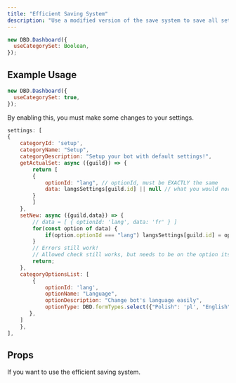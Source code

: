 ```yaml
---
title: "Efficient Saving System"
description: "Use a modified version of the save system to save all settings at once, rather than save each option individually."
---
```


```js
new DBD.Dashboard({
  useCategorySet: Boolean,
});
```

## Example Usage

```javascript
new DBD.Dashboard({
  useCategorySet: true,
});
```

By enabling this, you must make some changes to your settings.

```js
settings: [
{
    categoryId: 'setup',
    categoryName: "Setup",
    categoryDescription: "Setup your bot with default settings!",
    getActualSet: async ({guild}) => {
        return [
        {
            optionId: "lang", // optionId, must be EXACTLY the same
            data: langsSettings[guild.id] || null // what you would normally return in getActualSet
        }
        ]
    },
    setNew: async ({guild,data}) => {
        // data = [ { optionId: 'lang', data: 'fr' } ]
        for(const option of data) {
            if(option.optionId === "lang") langsSettings[guild.id] = option.data;
        }
        // Errors still work!
        // Allowed check still works, but needs to be on the option itself, not the category.
        return;
    },
    categoryOptionsList: [
        {
            optionId: 'lang',
            optionName: "Language",
            optionDescription: "Change bot's language easily",
            optionType: DBD.formTypes.select({"Polish": 'pl', "English": 'en', "French": 'fr'})
       },
    ]
    },
],
```

## Props

<ParamField path="useCategorySet" type="boolean" required>
  If you want to use the efficient saving system.
</ParamField>
